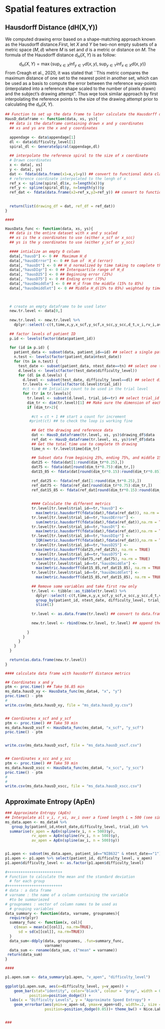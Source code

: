 # Spatial features extraction

## Hausdorff Distance (dH(X,Y))
We computed drawing error based on a shape-matching approach known as the Hausdorff distance.First, let $X$ and $Y$ be two-non empty subsets of a metric space $(M, d)$ where $M$ is set and $d$ is a metric or distance on $M$. The formula of the Hausdorff distance $d_H(X,Y)$ is as follow:
$$d_H(X,Y) = \max\{\sup_{x\in X} \inf_{y\in Y} d(x,y), \sup_{y\in Y}\inf_{x\in X} d(x,y)\}$$
From Creagh et al., 2020, it was stated that ``This metric compares the maximum distance of one set to the nearest point in another set, which can be used as a basis to compute the error between the reference way-points (interpolated into a reference shape scaled to the number of pixels drawn) and the subject’s drawing attempt". Thus wqe took similar approach by first interpolating the reference points to the size of the drawing attempt prior to calculating the $d_H(X,Y)$.

```r

## Function to set up the data frame to later calculate the Hausdorff distances
HausD_dataframe <- function(data, xs, ys){
  ## data is the dataframe containing drawn x and y coordinates
  ## xs and ys are the x and y coordinates
  
  appendage <- data$appendage[1]
  dl <- data$difficulty_level[1]
  spiral_dl <- GenerateSpiral(appendage,dl)
  
  ## interpolate the reference spiral to the size of x coordinate
  # Drawn coordinates
  x <- data[, xs]
  y <- data[, ys]
  dat <- fdata(data.frame(x1=x,y1=y)) ## convert to functional data class
  # reference coordinate interpolated to the lengh of x
  ref_x <- spline(spiral_dl$x, n=length(x))$y
  ref_y <- spline(spiral_dl$y, n=length(y))$y
  ref_dat <- fdata(data.frame(x2=ref_x,y2=ref_y)) ## convert to functional data class
  
  
  return(list(drawing_df = dat, ref_df = ref_dat))
}

####

HausData_func <- function(data, xs, ys){
  ## data is the entire dataset with x and y scaled
  ## xs is the x coordinates to use (either x_scf or x_scc)
  ## ys is the y coordinates to use (either y_scf or y_scc)
  
  #### intialize an empty 0 column
  data[,"hausD"] <- 0 ##  Maximum H_d
  data[,"hausDError"] <- 0 ## Sum of  H_d (error)
  data[, "hausDt"] <- 0 ## H_d normalized by time taking to complete the drawing
  data[,"hausDIqr"] <- 0 ## Interquartile range of H_d
  data[, "hausD25"] <- 0 ## Beginning error (25%)
  data[, "hausD75"] <- 0 ## Ending error (75%)
  data[,"hausDmiddle"] <- 0 ## H_d from the middle (15% to 85%)
  data[,"hausDmiddlet"] <- 0 ## Middle H_d(15% to 85%) weighted by time to completion

  
  
  # create an empty dataframe to be used later
  new.tr.level <- data[0,]
  
  new.tr.level <- new.tr.level %>% 
    dplyr::select(-c(t,time,x,y,x_scf,y_scf,x_scc,y_scc,d_t,v_i,rv_i,av_i))
  
  ## factor levels of patient ID
  p.id <- levels(factor(data$patient_id))
  
  for (id in p.id) {
    patient_data <- subset(data, patient_id==id) ## select a single patient
    n.test <- levels(factor(patient_data$ntest_date))
    for (tn in n.test) {
      test_date <- subset(patient_data, ntest_date==tn) ## select one test date
      d.levels <- levels(factor(test_date$difficulty_level))
      for (dl in d.levels) {
        d.level <- subset(test_date, difficulty_level==dl) ## select difficulty level
        tr.levels <- levels(factor(d.level$trial_id))
        #ct <- 0 ## Intialize count to be used in the trial level
        for (tr in tr.levels){
          tr.level <- subset(d.level, trial_id==tr) ## select trial_id
          dim_tr <- dim(tr.level)[1] ## Make sure the dimension of each trial > 2
          if (dim_tr>2){
            
            #ct = ct + 1 ## start a count for increment
           #print(ct) ## to check the loop is working fine 
            
            ## Get the drawing and reference data
            dat <- HausD_dataframe(tr.level, xs, ys)$drawing_df$data
            ref_dat <- HausD_dataframe(tr.level, xs, ys)$ref_df$data
            ## Get the total time use to complete th drawing
            time_n <- tr.level$time[dim_tr]
            
            ## Subset data from begining 25%, ending 75%, and middle 15%-85%
            dat25 <- fdata(dat[1:round(dim_tr*0.25),])
            dat75 <- fdata(dat[round(dim_tr*0.75):dim_tr,])
            dat15_85 <- fdata(dat[round(dim_tr*0.15):round(dim_tr*0.85),])
            
            ref_dat25 <- fdata(ref_dat[1:round(dim_tr*0.25),])
            ref_dat75 <- fdata(ref_dat[round(dim_tr*0.75):dim_tr,])
            ref_dat15_85 <- fdata(ref_dat[round(dim_tr*0.15):round(dim_tr*0.85),])
            
            
            #### Calculate the different metrics
            tr.level[tr.level$trial_id==tr,"hausD"] <- 
              max(metric.hausdorff(fdata(dat),fdata(ref_dat)), na.rm = TRUE)
            tr.level[tr.level$trial_id==tr,"hausDError"] <- 
              sum(metric.hausdorff(fdata(dat),fdata(ref_dat)),na.rm = TRUE)
            tr.level[tr.level$trial_id==tr,"hausDt"] <-
              max(metric.hausdorff(fdata(dat),fdata(ref_dat)),na.rm = TRUE)/time_n
            tr.level[tr.level$trial_id==tr,"hausDIqr"] <-
              IQR(metric.hausdorff(fdata(dat),fdata(ref_dat)),na.rm = TRUE)
            tr.level[tr.level$trial_id==tr,"hausD25"] <- 
              max(metric.hausdorff(dat25,ref_dat25), na.rm = TRUE)
            tr.level[tr.level$trial_id==tr,"hausD75"] <- 
              max(metric.hausdorff(dat75,ref_dat75), na.rm = TRUE)
            tr.level[tr.level$trial_id==tr,"hausDmiddle"] <-
              max(metric.hausdorff(dat15_85,ref_dat15_85), na.rm = TRUE)
            tr.level[tr.level$trial_id==tr,"hausDmiddlet"] <-
              max(metric.hausdorff(dat15_85,ref_dat15_85), na.rm = TRUE)/time_n
            
            ## Remove some variables and take first row only
            tr.level <- tibble::as_tibble(tr.level) %>% 
              dplyr::select(-c(t,time,x,y,x_scf,y_scf,x_scc,y_scc,d_t,v_i,rv_i,av_i)) %>%
              group_by(patient_id, ntest_date, difficulty_level, trial_id) %>% 
              slice(1)
            
            tr.level <- as.data.frame(tr.level) ## convert to data.frame
            
            new.tr.level <- rbind(new.tr.level, tr.level) ## append the data
             
          }
        }
      }
    }
  }
  
  return(as.data.frame(new.tr.level))  
}


```









```r

#### calculate data frame with hausdorff distance metrics

## Coordinates x and y
ptm <- proc.time() ## Take 56.85 min
ms_data.hausD_xy <- HausData_func(ms_data4, "x", "y")
proc.time() - ptm
#
write.csv(ms_data.hausD_xy, file = "ms_data.hausD_xy.csv")


## Coordinates x_scf and y_scf
ptm <- proc.time() ## Take 59 min
ms_data.hausD_xscf <- HausData_func(ms_data4, "x_scf", "y_scf")
proc.time() - ptm


write.csv(ms_data.hausD_xscf, file = "ms_data.hausD_xscf.csv")


## Coordinates x_scc and y_scc
ptm <- proc.time() ## Take 59 min
ms_data.hausD_xscc <- HausData_func(ms_data4, "x_scc", "y_scc")
proc.time() - ptm
# 
# 
write.csv(ms_data.hausD_xscc, file = "ms_data.hausD_xscc.csv")

```




## Approximate Entropy (ApEn)


```r

### Approximate Entropy (ApEn)
## Interpolate all v_i, r_vi, av_i over a fixed length L = 500 (see similar approach in Creagh et al., 2020) and calculate their entropy 
ms_data.apen <- ms_data4 %>% 
   group_by(patient_id,ntest_date,difficulty_level, trial_id) %>%
  summarise(v_apen = ApEn(spline(v_i, n = 500)$y), 
            rv_apen = ApEn(spline(rv_i, n = 500)$y), 
            av_apen = ApEn(spline(av_i, n = 500)$y))


p1.apen <- subset(ms_data.apen, patient_id=="NIB632" & ntest_date=="1")
p1.apen <- p1.apen %>% select(patient_id, difficulty_level, v_apen)
p1.apen$difficulty_level <- as.factor(p1.apen$difficulty_level)
  
#+++++++++++++++++++++++++
# Function to calculate the mean and the standard deviation
  # for each group
#+++++++++++++++++++++++++
# data : a data frame
# varname : the name of a column containing the variable
  #to be summariezed
# groupnames : vector of column names to be used as
  # grouping variables
data_summary <- function(data, varname, groupnames){
  require(plyr)
  summary_func <- function(x, col){
    c(mean = mean(x[[col]], na.rm=TRUE),
      sd = sd(x[[col]], na.rm=TRUE))
  }
  data_sum<-ddply(data, groupnames, .fun=summary_func,
                  varname)
  data_sum <- rename(data_sum, c("mean" = varname))
 return(data_sum)
}

####

p1.apen.sum <- data_summary(p1.apen, "v_apen", "difficulty_level")
  
ggplot(p1.apen.sum, aes(x=difficulty_level, y=v_apen)) + 
    geom_bar(stat="identity", color="black", colour = "gray", width = 0.5, 
           position=position_dodge()) +
  labs(x = "Difficulty Levels", y = "Approximate Speed Entropy") +
    geom_errorbar(aes(ymin=v_apen-sd, ymax=v_apen+sd), width=.2, size = 0.9,
                  position=position_dodge(0.05))+ theme_bw() + Nice.Label


###

```

